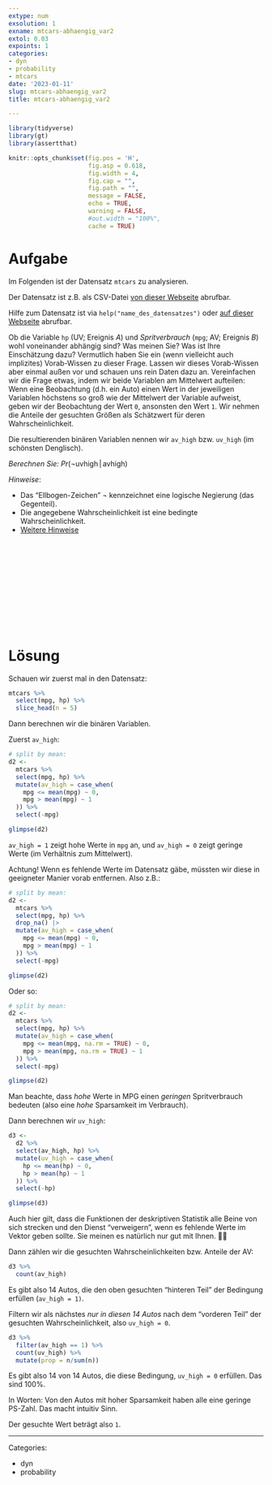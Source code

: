 ```yaml
---
extype: num
exsolution: 1
exname: mtcars-abhaengig_var2
extol: 0.03
expoints: 1
categories:
- dyn
- probability
- mtcars
date: '2023-01-11'
slug: mtcars-abhaengig_var2
title: mtcars-abhaengig_var2

---
```




```r
library(tidyverse)
library(gt)
library(assertthat)
```


```r
knitr::opts_chunk$set(fig.pos = 'H',
                      fig.asp = 0.618,
                      fig.width = 4,
                      fig.cap = "", 
                      fig.path = "",
                      message = FALSE,
                      echo = TRUE,
                      warning = FALSE,
                      #out.width = "100%",
                      cache = TRUE)
```





# Aufgabe


Im Folgenden ist der Datensatz `mtcars` zu analysieren.

Der Datensatz ist z.B. als CSV-Datei [von dieser Webseite](https://vincentarelbundock.github.io/Rdatasets/csv/datasetsv) abrufbar.

Hilfe zum Datensatz ist via `help("name_des_datensatzes")` oder [auf dieser Webseite](https://vincentarelbundock.github.io/Rdatasets/doc/datasets) abrufbar.






Ob die Variable `hp` (UV; Ereignis $A$) und *Spritverbrauch* (`mpg`; AV; Ereignis $B$) wohl voneinander abhängig sind? 
Was meinen Sie? Was ist Ihre Einschätzung dazu? 
Vermutlich haben Sie ein (wenn vielleicht auch implizites) Vorab-Wissen zu dieser Frage. 
Lassen wir dieses Vorab-Wissen aber einmal außen vor und schauen uns rein Daten dazu an. 
Vereinfachen wir die Frage etwas,
indem wir beide Variablen am Mittelwert aufteilen:
Wenn eine Beobachtung (d.h. ein Auto) einen Wert in der jeweiligen Variablen höchstens 
so groß wie der Mittelwert der Variable aufweist,
geben wir der Beobachtung der Wert `0`, ansonsten den Wert `1`.
Wir nehmen die Anteile der gesuchten Größen als Schätzwert für deren Wahrscheinlichkeit.

Die resultierenden binären Variablen nennen wir `av_high` bzw. `uv_high` (im schönsten Denglisch).





*Berechnen Sie:* $Pr(\neg \text{uvhigh} \, | \,  \text{avhigh})$


*Hinweise*:

- Das "Ellbogen-Zeichen" $\neg$ kennzeichnet eine logische Negierung (das Gegenteil).
- Die angegebene Wahrscheinlichkeit ist eine bedingte Wahrscheinlichkeit.
- [Weitere Hinweise](https://start-bayes.netlify.app/pruefung#bearbeitungshinweise)



</br>
</br>
</br>
</br>
</br>
</br>
</br>
</br>
</br>
</br>

# Lösung



Schauen wir zuerst mal in den Datensatz: 

```r
mtcars %>% 
  select(mpg, hp) %>% 
  slice_head(n = 5)
```


Dann berechnen wir die binären Variablen.

Zuerst `av_high`: 




```r
# split by mean:
d2 <-
  mtcars %>% 
  select(mpg, hp) %>% 
  mutate(av_high = case_when(
    mpg <= mean(mpg) ~ 0,
    mpg > mean(mpg) ~ 1
  )) %>% 
  select(-mpg) 

glimpse(d2)
```
`av_high = 1` zeigt hohe Werte in `mpg` an, und `av_high = 0` zeigt geringe Werte (im Verhältnis zum Mittelwert).


Achtung! Wenn es fehlende Werte im Datensatz gäbe, müssten wir diese in geeigneter Manier vorab entfernen. Also z.B.:



```r
# split by mean:
d2 <-
  mtcars %>% 
  select(mpg, hp) %>% 
  drop_na() |> 
  mutate(av_high = case_when(
    mpg <= mean(mpg) ~ 0,
    mpg > mean(mpg) ~ 1
  )) %>% 
  select(-mpg) 

glimpse(d2)
```


Oder so:



```r
# split by mean:
d2 <-
  mtcars %>% 
  select(mpg, hp) %>% 
  mutate(av_high = case_when(
    mpg <= mean(mpg, na.rm = TRUE) ~ 0,
    mpg > mean(mpg, na.rm = TRUE) ~ 1
  )) %>% 
  select(-mpg) 

glimpse(d2)
```


Man beachte, dass *hohe* Werte in MPG einen *geringen* Spritverbrauch bedeuten (also eine *hohe* Sparsamkeit im Verbrauch).

Dann berechnen wir `uv_high`:

```r
d3 <-
  d2 %>% 
  select(av_high, hp) %>% 
  mutate(uv_high = case_when(
    hp <= mean(hp) ~ 0,
    hp > mean(hp) ~ 1
  )) %>% 
  select(-hp) 

glimpse(d3)
```


Auch hier gilt, dass die Funktionen der deskriptiven Statistik alle Beine von sich strecken und den Dienst "verweigern", wenn es fehlende Werte im Vektor geben sollte. Sie meinen es natürlich nur gut mit Ihnen. 🤷‍♂️ 

Dann zählen wir die gesuchten Wahrscheinlichkeiten bzw. Anteile der AV:
```r
d3 %>% 
  count(av_high)
```

Es gibt also 14 Autos, die den oben gesuchten "hinteren Teil"
der Bedingung erfüllen (`av_high = 1)`.

Filtern wir als nächstes *nur in diesen 14 Autos* nach dem "vorderen Teil" der gesuchten Wahrscheinlichkeit,
also `uv_high = 0`.



```r
d3 %>% 
  filter(av_high == 1) %>% 
  count(uv_high) %>% 
  mutate(prop = n/sum(n))
```


Es gibt also 14 von 14 Autos, die diese Bedingung, `uv_high = 0` erfüllen.
Das sind 100%.

In Worten: Von den Autos mit hoher Sparsamkeit haben alle eine geringe PS-Zahl.
Das macht intuitiv Sinn.



Der gesuchte Wert beträgt also `1`. 







---

Categories: 

- dyn
- probability

